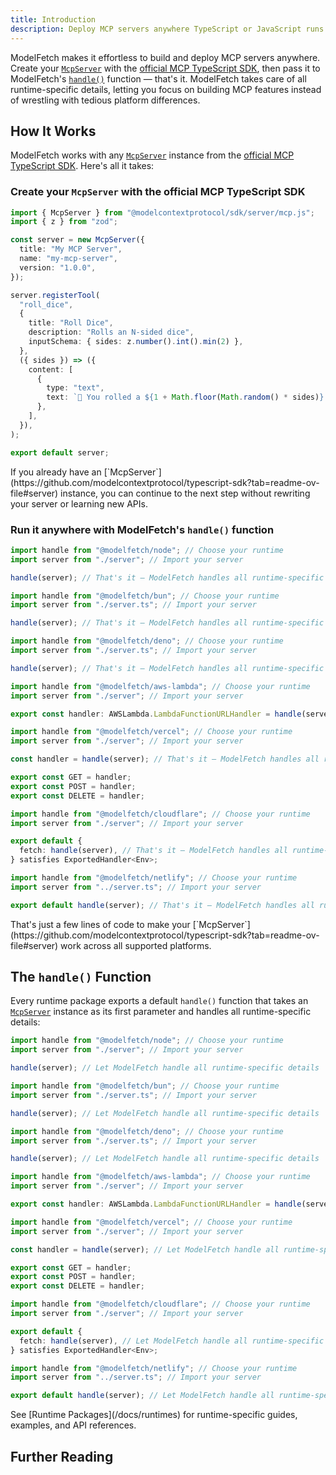 ```yaml
---
title: Introduction
description: Deploy MCP servers anywhere TypeScript or JavaScript runs
---
```


ModelFetch makes it effortless to build and deploy MCP servers anywhere. Create your [`McpServer`](https://github.com/modelcontextprotocol/typescript-sdk?tab=readme-ov-file#server) with the [official MCP TypeScript SDK](https://github.com/modelcontextprotocol/typescript-sdk), then pass it to ModelFetch's [`handle()`](#the-handle-function) function — that's it. ModelFetch takes care of all runtime-specific details, letting you focus on building MCP features instead of wrestling with tedious platform differences.

## How It Works

ModelFetch works with any [`McpServer`](https://github.com/modelcontextprotocol/typescript-sdk?tab=readme-ov-file#server) instance from the [official MCP TypeScript SDK](https://github.com/modelcontextprotocol/typescript-sdk). Here's all it takes:

### Create your `McpServer` with the official MCP TypeScript SDK

```typescript title="server.ts"
import { McpServer } from "@modelcontextprotocol/sdk/server/mcp.js";
import { z } from "zod";

const server = new McpServer({
  title: "My MCP Server",
  name: "my-mcp-server",
  version: "1.0.0",
});

server.registerTool(
  "roll_dice",
  {
    title: "Roll Dice",
    description: "Rolls an N-sided dice",
    inputSchema: { sides: z.number().int().min(2) },
  },
  ({ sides }) => ({
    content: [
      {
        type: "text",
        text: `🎲 You rolled a ${1 + Math.floor(Math.random() * sides)}!`,
      },
    ],
  }),
);

export default server;
```

<Callout title="Already have your server?">
  If you already have an
  [`McpServer`](https://github.com/modelcontextprotocol/typescript-sdk?tab=readme-ov-file#server)
  instance, you can continue to the next step without rewriting your server or
  learning new APIs.
</Callout>

### Run it anywhere with ModelFetch's `handle()` function

```typescript title="src/index.ts" tab="Node.js"
import handle from "@modelfetch/node"; // Choose your runtime
import server from "./server"; // Import your server

handle(server); // That's it — ModelFetch handles all runtime-specific details
```

```typescript title="src/index.ts" tab="Bun"
import handle from "@modelfetch/bun"; // Choose your runtime
import server from "./server.ts"; // Import your server

handle(server); // That's it — ModelFetch handles all runtime-specific details
```

```typescript title="src/index.ts" tab="Deno"
import handle from "@modelfetch/deno"; // Choose your runtime
import server from "./server.ts"; // Import your server

handle(server); // That's it — ModelFetch handles all runtime-specific details
```

```typescript title="src/index.ts" tab="AWS Lambda"
import handle from "@modelfetch/aws-lambda"; // Choose your runtime
import server from "./server"; // Import your server

export const handler: AWSLambda.LambdaFunctionURLHandler = handle(server); // That's it — ModelFetch handles all runtime-specific details
```

```typescript title="app/[[...path]]/route.ts" tab="Vercel"
import handle from "@modelfetch/vercel"; // Choose your runtime
import server from "./server"; // Import your server

const handler = handle(server); // That's it — ModelFetch handles all runtime-specific details

export const GET = handler;
export const POST = handler;
export const DELETE = handler;
```

```typescript title="src/index.ts" tab="Cloudflare"
import handle from "@modelfetch/cloudflare"; // Choose your runtime
import server from "./server"; // Import your server

export default {
  fetch: handle(server), // That's it — ModelFetch handles all runtime-specific details
} satisfies ExportedHandler<Env>;
```

```typescript title="netlify/edge-functions/index.ts" tab="Netlify"
import handle from "@modelfetch/netlify"; // Choose your runtime
import server from "../server.ts"; // Import your server

export default handle(server); // That's it — ModelFetch handles all runtime-specific details
```

<Callout title="Awesome, isn't it?" type="success">
  That's just a few lines of code to make your
  [`McpServer`](https://github.com/modelcontextprotocol/typescript-sdk?tab=readme-ov-file#server)
  work across all supported platforms.
</Callout>

## The `handle()` Function

Every runtime package exports a default `handle()` function that takes an [`McpServer`](https://github.com/modelcontextprotocol/typescript-sdk?tab=readme-ov-file#server) instance as its first parameter and handles all runtime-specific details:

```typescript title="src/index.ts" tab="Node.js"
import handle from "@modelfetch/node"; // Choose your runtime
import server from "./server"; // Import your server

handle(server); // Let ModelFetch handle all runtime-specific details
```

```typescript title="src/index.ts" tab="Bun"
import handle from "@modelfetch/bun"; // Choose your runtime
import server from "./server.ts"; // Import your server

handle(server); // Let ModelFetch handle all runtime-specific details
```

```typescript title="src/index.ts" tab="Deno"
import handle from "@modelfetch/deno"; // Choose your runtime
import server from "./server.ts"; // Import your server

handle(server); // Let ModelFetch handle all runtime-specific details
```

```typescript title="src/index.ts" tab="AWS Lambda"
import handle from "@modelfetch/aws-lambda"; // Choose your runtime
import server from "./server"; // Import your server

export const handler: AWSLambda.LambdaFunctionURLHandler = handle(server); // Let ModelFetch handle all runtime-specific details
```

```typescript title="app/[[...path]]/route.ts" tab="Vercel"
import handle from "@modelfetch/vercel"; // Choose your runtime
import server from "./server"; // Import your server

const handler = handle(server); // Let ModelFetch handle all runtime-specific details

export const GET = handler;
export const POST = handler;
export const DELETE = handler;
```

```typescript title="src/index.ts" tab="Cloudflare"
import handle from "@modelfetch/cloudflare"; // Choose your runtime
import server from "./server"; // Import your server

export default {
  fetch: handle(server), // Let ModelFetch handle all runtime-specific details
} satisfies ExportedHandler<Env>;
```

```typescript title="netlify/edge-functions/index.ts" tab="Netlify"
import handle from "@modelfetch/netlify"; // Choose your runtime
import server from "../server.ts"; // Import your server

export default handle(server); // Let ModelFetch handle all runtime-specific details
```

<Callout>
  See [Runtime Packages](/docs/runtimes) for runtime-specific guides, examples,
  and API references.
</Callout>

## Further Reading

<Cards>
  <Card
    title="Getting Started"
    description="Set up your first MCP server in seconds using our CLI or follow the manual installation guide"
    href="/docs/getting-started"
  />
  <Card
    title="Runtime Packages"
    description="Explore runtime-specific guides for Node.js, Bun, Deno, AWS Lambda, Vercel, Cloudflare, and Netlify"
    href="/docs/runtimes"
  />
</Cards>
